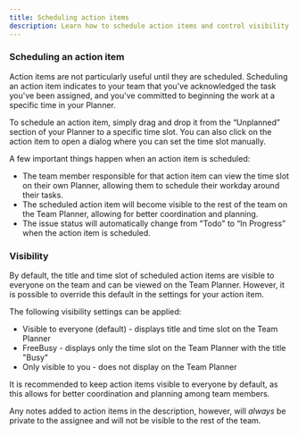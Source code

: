 ```yaml
---
title: Scheduling action items
description: Learn how to schedule action items and control visibility settings.
---
```


### Scheduling an action item
Action items are not particularly useful until they are scheduled. Scheduling an action item indicates to your team that you've acknowledged the task you've been assigned, and you've committed to beginning the work at a specific time in your Planner. 

To schedule an action item, simply drag and drop it from the “Unplanned” section of your Planner to a specific time slot. You can also click on the action item to open a dialog where you can set the time slot manually.

A few important things happen when an action item is scheduled:
* The team member responsible for that action item can view the time slot on their own Planner, allowing them to schedule their workday around their tasks.
* The scheduled action item will become visible to the rest of the team on the Team Planner, allowing for better coordination and planning.
* The issue status will automatically change from "Todo" to “In Progress” when the action item is scheduled.

### Visibility

By default, the title and time slot of scheduled action items are visible to everyone on the team and can be viewed on the Team Planner. However, it is possible to override this default in the settings for your action item.

The following visibility settings can be applied:
* Visible to everyone (default) - displays title and time slot on the Team Planner
* FreeBusy - displays only the time slot on the Team Planner with the title "Busy"
* Only visible to you - does not display on the Team Planner

It is recommended to keep action items visible to everyone by default, as this allows for better coordination and planning among team members.

Any notes added to action items in the description, however, will *always* be private to the assignee and will not be visible to the rest of the team.